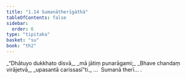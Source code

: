 ```yaml
---
title: "1.14 Sumanātherīgāthā"
tableOfContents: false
sidebar:
  order: 6
type: "tipitaka"
basket: "su"
book: "th2"
---
```



<DynamicBreadcrumb />

<Division number="14" book="th2">

<Paragraph number="28" type="verses" book="th2">
_“Dhātuyo dukkhato disvā,_  
_mā jātiṃ punarāgami;_  
_Bhave chandaṃ virājetvā,_  
_upasantā carissasī”ti._  


</Paragraph>
</Division>

<Paragraph number="29" type="center" book="th2">
…  Sumanā therī… .
</Paragraph>